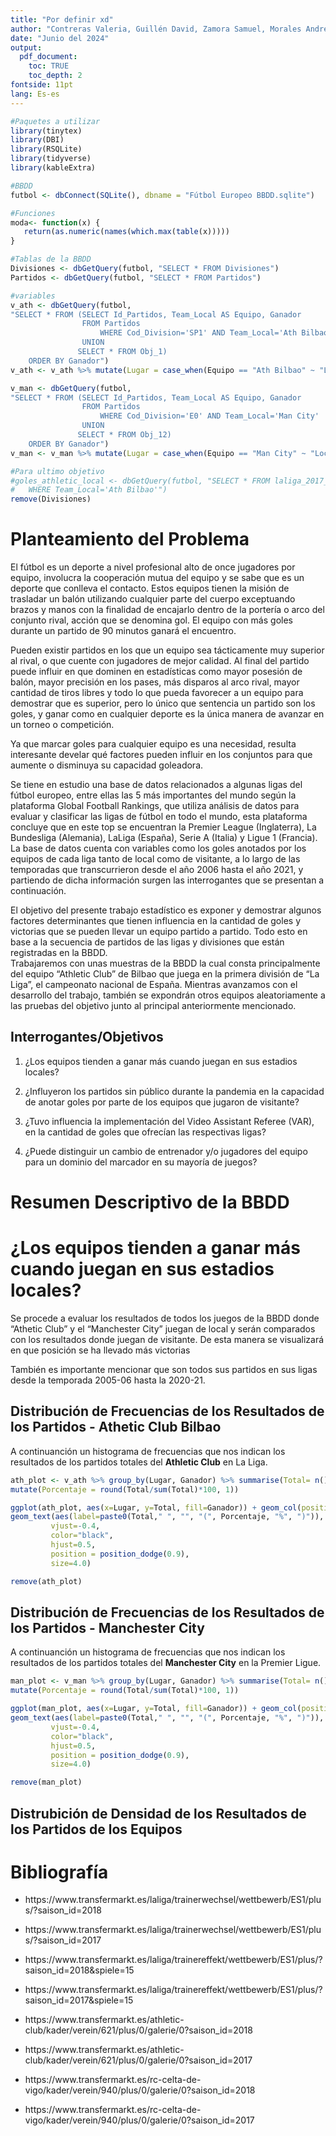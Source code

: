 ```yaml
---
title: "Por definir xd"
author: "Contreras Valeria, Guillén David, Zamora Samuel, Morales Andrés"
date: "Junio del 2024"
output: 
  pdf_document:
    toc: TRUE
    toc_depth: 2
fontside: 11pt
lang: Es-es
---
```


```r
#Paquetes a utilizar
library(tinytex)
library(DBI)
library(RSQLite)
library(tidyverse)
library(kableExtra)

#BBDD
futbol <- dbConnect(SQLite(), dbname = "Fútbol Europeo BBDD.sqlite")

#Funciones
moda<- function(x) {
   return(as.numeric(names(which.max(table(x)))))
}

#Tablas de la BBDD
Divisiones <- dbGetQuery(futbol, "SELECT * FROM Divisiones")
Partidos <- dbGetQuery(futbol, "SELECT * FROM Partidos")

#variables
v_ath <- dbGetQuery(futbol,
"SELECT * FROM (SELECT Id_Partidos, Team_Local AS Equipo, Ganador
				FROM Partidos 
					WHERE Cod_Division='SP1' AND Team_Local='Ath Bilbao'
				UNION
			   SELECT * FROM Obj_1)
	ORDER BY Ganador")
v_ath <- v_ath %>% mutate(Lugar = case_when(Equipo == "Ath Bilbao" ~ "Local", Equipo == "Ath Bilbao." ~ "Visitante")) %>% mutate(Ganador = recode(Ganador, "E" = "Empate", "L" = "Local", "V" = "Visitante"))

v_man <- dbGetQuery(futbol,
"SELECT * FROM (SELECT Id_Partidos, Team_Local AS Equipo, Ganador
				FROM Partidos 
					WHERE Cod_Division='E0' AND Team_Local='Man City'
				UNION
			   SELECT * FROM Obj_12)
	ORDER BY Ganador")
v_man <- v_man %>% mutate(Lugar = case_when(Equipo == "Man City" ~ "Local", Equipo == "Man City." ~ "Visitante")) %>% mutate(Ganador = recode(Ganador, "E" = "Empate", "L" = "Local", "V" = "Visitante"))

#Para ultimo objetivo
#goles_athletic_local <- dbGetQuery(futbol, "SELECT * FROM laliga_2017_2018
#	WHERE Team_Local='Ath Bilbao'")
remove(Divisiones)
```

\pagebreak
# Planteamiento del Problema

 El fútbol es un deporte a nivel profesional alto de once jugadores por equipo, involucra la cooperación mutua del equipo y se sabe que es un deporte que conlleva el contacto. Estos equipos tienen la misión de trasladar un balón utilizando cualquier parte del cuerpo exceptuando brazos y manos con la finalidad de encajarlo dentro de la portería o arco del conjunto rival, acción que se denomina gol. El equipo con más goles durante un partido de 90 minutos ganará el encuentro.

 Pueden existir partidos en los que un equipo sea tácticamente muy superior al rival, o que cuente con jugadores de mejor calidad. Al final del partido puede influir en que dominen en estadísticas como mayor posesión de balón, mayor precisión en los pases, más disparos al arco rival, mayor cantidad de tiros libres y todo lo que pueda favorecer a un equipo para demostrar que es superior, pero lo único que sentencia un partido son los goles, y ganar como en cualquier deporte es la única manera de avanzar en un torneo o competición.

 Ya que marcar goles para cualquier equipo es una necesidad, resulta interesante develar qué factores pueden influir en los conjuntos para que aumente o disminuya su capacidad goleadora.

 Se tiene en estudio una base de datos relacionados a algunas ligas del fútbol europeo, entre ellas las 5 más importantes del mundo según la plataforma Global Football Rankings, que utiliza análisis de datos para evaluar y clasificar las ligas de fútbol en todo el mundo, esta plataforma concluye que en este top se encuentran la Premier League (Inglaterra), La Bundesliga (Alemania), LaLiga (España), Serie A (Italia) y Ligue 1 (Francia).  
 La base de datos cuenta con variables como los goles anotados por los equipos de cada liga tanto de local como de visitante, a lo largo de las temporadas que transcurrieron desde el año 2006 hasta el año 2021, y partiendo de dicha información surgen las interrogantes que se presentan a continuación. 

 El objetivo del presente trabajo estadístico es exponer y demostrar algunos factores determinantes que tienen influencia en la cantidad de goles y victorias que se pueden llevar un equipo partido a partido. Todo esto en base a la secuencia de partidos de las ligas y divisiones que están registradas en la BBDD.  
 Trabajaremos con unas muestras de la BBDD la cual consta principalmente del equipo "Athletic Club" de Bilbao que juega en la primera división de “La Liga”, el campeonato nacional de España. Mientras avanzamos con el desarrollo del trabajo, también se expondrán otros equipos aleatoriamente a las pruebas del objetivo junto al principal anteriormente mencionado.

## Interrogantes/Objetivos

1) ¿Los equipos tienden a ganar más cuando juegan en sus estadios locales?

2) ¿Influyeron los partidos sin público durante la pandemia en la capacidad de anotar goles por parte de los equipos que jugaron de visitante?

3) ¿Tuvo influencia la implementación del Video Assistant Referee (VAR), en la cantidad de goles que ofrecían las respectivas ligas?

4) ¿Puede distinguir un cambio de entrenador y/o jugadores del equipo para un dominio del marcador en su mayoría de juegos?

# Resumen Descriptivo de la BBDD



# ¿Los equipos tienden a ganar más cuando juegan en sus estadios locales?

 Se procede a evaluar los resultados de todos los juegos de la BBDD donde "Athetic Club" y el "Manchester City" juegan de local y serán comparados con los resultados donde juegan de visitante. De esta manera se visualizará en que posición se ha llevado más victorias
 
 También es importante mencionar que son todos sus partidos en sus ligas desde la temporada 2005-06 hasta la 2020-21.

## Distribución de Frecuencias de los Resultados de los Partidos - Athetic Club Bilbao

 A continuanción un histograma de frecuencias que nos indican los resultados de los partidos totales del **Athletic Club** en La Liga.

```r
ath_plot <- v_ath %>% group_by(Lugar, Ganador) %>% summarise(Total= n()) %>% 
mutate(Porcentaje = round(Total/sum(Total)*100, 1))

ggplot(ath_plot, aes(x=Lugar, y=Total, fill=Ganador)) + geom_col(position="dodge",colour="black") + labs(y="Frecuencia") + ggtitle("Registro de Partidos - Athletic Club de Bilbao") + theme_test() + ylim(c(0,160)) + scale_fill_manual(values=c("#CE93D8", "#9C27BD", "#BA68CB")) + 
geom_text(aes(label=paste0(Total," ", "", "(", Porcentaje, "%", ")")),
         vjust=-0.4, 
         color="black", 
         hjust=0.5,
         position = position_dodge(0.9), 
         size=4.0)

remove(ath_plot)
```

## Distribución de Frecuencias de los Resultados de los Partidos - Manchester City

 A continuanción un histograma de frecuencias que nos indican los resultados de los partidos totales del **Manchester City** en la Premier Ligue.

```r
man_plot <- v_man %>% group_by(Lugar, Ganador) %>% summarise(Total= n()) %>% 
mutate(Porcentaje = round(Total/sum(Total)*100, 1))

ggplot(man_plot, aes(x=Lugar, y=Total, fill=Ganador)) + geom_col(position="dodge",colour="black") + labs(y="Frecuencia") + ggtitle("Registro de Partidos - Manchester City") + theme_test() + ylim(c(0,220)) + scale_fill_manual(values=c("#CE93D8", "#9C27BD", "#BA68CB")) + 
geom_text(aes(label=paste0(Total," ", "", "(", Porcentaje, "%", ")")),
         vjust=-0.4, 
         color="black", 
         hjust=0.5,
         position = position_dodge(0.9), 
         size=4.0)

remove(man_plot)
```

## Distrubición de Densidad de los Resultados de los Partidos de los Equipos

# Bibliografía

* https://www.transfermarkt.es/laliga/trainerwechsel/wettbewerb/ES1/plus/?saison_id=2018

* https://www.transfermarkt.es/laliga/trainerwechsel/wettbewerb/ES1/plus/?saison_id=2017

* https://www.transfermarkt.es/laliga/trainereffekt/wettbewerb/ES1/plus/?saison_id=2018&spiele=15

* https://www.transfermarkt.es/laliga/trainereffekt/wettbewerb/ES1/plus/?saison_id=2017&spiele=15

* https://www.transfermarkt.es/athletic-club/kader/verein/621/plus/0/galerie/0?saison_id=2018

* https://www.transfermarkt.es/athletic-club/kader/verein/621/plus/0/galerie/0?saison_id=2017

* https://www.transfermarkt.es/rc-celta-de-vigo/kader/verein/940/plus/0/galerie/0?saison_id=2018

* https://www.transfermarkt.es/rc-celta-de-vigo/kader/verein/940/plus/0/galerie/0?saison_id=2017